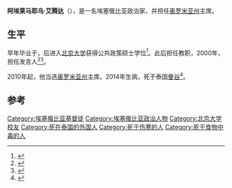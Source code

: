 '''阿埃莱马耶乌·艾腾达'''（{{bd|1969年|2月12日|2014年|3月6日|catIdx=Atomsa}}），是一名埃塞俄比亚政治家、并担任[[奥罗米亚州|奥罗米亚州]]主席。

==生平==
早年毕业于{{link-en|埃塞俄比亚公务大学|Ethiopian Civil Service University}}，后进入[[北京大学|北京大学]]获得公共政策硕士学位<ref name=Awramba>{{cite news|title=Alemayehu Atomsa dies at age 45 after battle with "typhoid fever"|url=http://www.awrambatimes.com/?p=11586|accessdate=6 March 2014|newspaper=Awramba Times|date=6 March 2014|archive-url=https://web.archive.org/web/20140306131800/http://www.awrambatimes.com/?p=11586|archive-date=2014-03-06|dead-url=yes}}</ref>。此后担任教职，2000年，担任{{link-en|埃塞尔比亚参议院|House of Peoples' Representatives}}发言人<ref name=Journal>{{cite news|title=Oromia regional state president Alemayehu Atomsa steps down|url=http://arefe.wordpress.com/2014/02/21/oromia-regional-state-president-alemayehu-atomsa-steps-down/|accessdate=6 March 2014|newspaper=Addis Journal|archive-date=2014-03-19|archive-url=https://web.archive.org/web/20140319055613/http://arefe.wordpress.com/2014/02/21/oromia-regional-state-president-alemayehu-atomsa-steps-down/|dead-url=no}}</ref><ref name=AddisFortune>{{cite news|title=Alemayehu Atomsa Dies|url=http://addisfortune.net/breaking-news/alemayehu-atomsa-dies/|accessdate=6 March 2014|newspaper=Addis Fortune|date=6 March 2014|deadurl=yes|archiveurl=https://web.archive.org/web/20140306222352/http://addisfortune.net/breaking-news/alemayehu-atomsa-dies/|archivedate=2014-03-06}}</ref>。

2010年起，他当选[[奥罗米亚州|奥罗米亚州]]主席。2014年生病，死于泰国[[曼谷|曼谷]]<ref name=ESAT>{{cite news|title=Alemayehu Atomsa Dies|url=http://ethsat.com/2014/02/28/the-controversy-of-alemayehu-atomsas-resignation/|accessdate=6 March 2014|newspaper=ESAT|date=6 March 2014|deadurl=yes|archiveurl=https://web.archive.org/web/20140306185019/http://ethsat.com/2014/02/28/the-controversy-of-alemayehu-atomsas-resignation/|archivedate=2014-03-06}}</ref>。

==参考==
{{reflist}}

{{DEFAULTSORT:Atomsa, Alemayehu}}
[[Category:埃塞俄比亚基督徒|Category:埃塞俄比亚基督徒]]
[[Category:埃塞俄比亚政治人物|Category:埃塞俄比亚政治人物]]
[[Category:北京大学校友|Category:北京大学校友]]
[[Category:死在泰国的外国人|Category:死在泰国的外国人]]
[[Category:死于伤寒的人|Category:死于伤寒的人]]
[[Category:死于食物中毒的人|Category:死于食物中毒的人]]